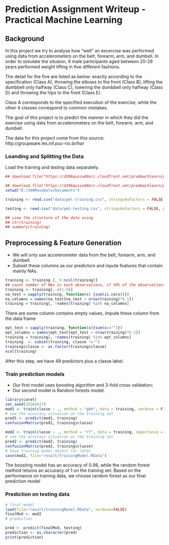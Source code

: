 Prediction Assignment Writeup - Practical Machine Learning
===========================================================

## Background

In this project we try to analyse how "well" an excercise was performed using data from accelerometers on the belt, forearm, arm, and dumbell. In order to simulate the situaion, 6 male participants aged between 20-28 years performed weight lifting in five different fashions. 

The detail for the five are listed as below: exactly according to the specification (Class A), throwing the elbows to the front (Class B), lifting the dumbbell only halfway (Class C), lowering the dumbbell only halfway (Class D) and throwing the hips to the front (Class E).

Class A corresponds to the specified execution of the exercise, while the other 4 classes correspond to common mistakes. 


The goal of this project is to predict the manner in which they did the exercise using data from accelerometers on the belt, forearm, arm, and dumbell.


The data for this project come from this source: http://groupware.les.inf.puc-rio.br/har


### Loanding and Splitting the Data

Load the training and testing data separately.

```r
## download.file("https://d396qusza40orc.cloudfront.net/predmachlearn/pml-training.csv","data/pml-training.csv")

## download.file("https://d396qusza40orc.cloudfront.net/predmachlearn/pml-testing.csv","data/pml-testing.csv")
setwd("D:/360MoveData/Documents")

training <- read.csv("data/pml-training.csv", stringsAsFactors = FALSE, na.strings = "NA")

testing <- read.csv("data/pml-testing.csv", stringsAsFactors = FALSE, na.strings = "NA")

## view the structure of the data using
## str(training)
## summary(training)

```

## Preprocessing & Feature Generation

* We will only use accelerometer data from the belt, forearm, arm, and dumbell. 
* Subset these columns as our predictors and inpute features that contain mainly NAs.

```r
training <- training [, 8:ncol(training)]
## count number of NAs in each observations, if 50% of the observations are NA, we think these observations as not enough for predictions.
training <- training[,-c(1:8)]
na_test = sapply(training, function(x) {sum(is.na(x))})
na_columns = names(na_test[na_test > nrow(training)*0.5])
training = training[, !names(training) %in% na_columns]
```

There are some column contains empty values, impute these column from the data frame
```r
ept_test = sapply(training, function(x){sum(x=="")})
ept_columns = names(ept_test[ept_test > nrow(training)*0.5])
training = training[, !names(training) %in% ept_columns]
training  <- subset(training, classe !="")
training$classe <- as.factor(training$classe)
ncol(training)
```
After this step, we have 49 predictors plus a classe label.

### Train prediction models

- Our first model uses boosting algorithm and 3-fold cross validation;
- Our second model is Random forests model.

```r
library(caret)
set.seed(20160417)
mod1 <- train(classe ~ ., method = "gbm", data = training, verbose = F, trControl = trainControl(method = "cv", number = 3))
# see the accuracy situation on the training set
pred1 <- predict(mod1, training)
confusionMatrix(pred1, training$classe)

mod2 <- train(classe ~ ., method = "rf", data = training, importance = T, trControl = trainControl(method = "cv", number = 3))
# see the accuracy situation on the training set
pred2 <- predict(mod2, training)
confusionMatrix(pred2, training$classe)
# Save training model object for later.
save(mod2, file="result/trainingModel.RData")

```

The boosting model has an accuracy of 0.98, while the random forest method returns an accuracy of 1 on the training set.
Based on the performance on training data, we choose random forest as our final prediction model

### Prediction on testing data

```r
# final model
load(file="result/trainingModel.RData", verbose=FALSE)
finalMod <- mod2
# prediction

pred <- predict(finalMod, testing)
prediction <- as.character(pred)
print(prediction)

```















